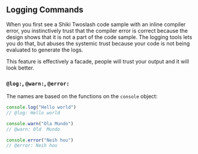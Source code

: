 ## Logging Commands

When you first see a Shiki Twoslash code sample with an inline compiler error, you instinctively trust that the compiler error is correct because the design shows that it is not a part of the code sample. The logging tools lets you do that, but abuses the systemic trust because your code is not being evaluated to generate the logs.

This feature is effectively a facade, people will trust your output and it will look better. 

### `@log:`, `@warn:`, `@error:`

The names are based on the functions on the `console` object:

```ts twoslash
console.log("Hello world")
// @log: Hello world

console.warn("Ola Mundo")
// @warn: Old  Mundo

console.error("Neih hou")
// @error: Neih hou
```

